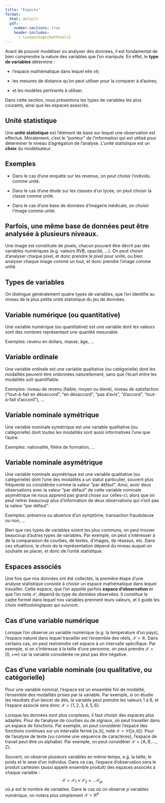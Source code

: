 ```yaml
--- 
title: "Espaces"
format: 
  html: default
  pdf:
    number-sections: true
    header-includes: 
      - \usepackage{mathtools}
--- 
```


Avant de pouvoir modéliser ou analyser des données, il est fondamental de bien comprendre la nature des variables que l'on manipule. En effet, le **type de variables** détermine :

* l'espace mathématique dans lequel elle vit;

* les mesures de distance qu'on peut utiliser pour la comparer à d'autres;

* et les modèles pertinents à utiliser. 

Dans cette section, nous présentons les types de variables les plus courants, ainsi que les espaces associés.


## Unité statistique 

Une **unité statistique** est l'élément de base sur lequel une observation est effectué. Moralement, c'est le "porteur" de l'information qui est utilisé pour déterminer le niveau d'agrégation de l'analyse. L'unité statistique est un **choix** du modélisateur.

::: {.callout-note icon=false}
## Exemples

* Dans le cas d'une enquête sur les revenus, on peut choisir l'individu comme unité.

* Dans le cas d'une étude sur les classes d'un lycée, on peut choisir la classe comme unité.

* Dans le cas d'une base de données d'imagerie médicale, on choisir l'image comme unité.

:::

::: {.callout-caution icon=false}
## Parfois, une même base de données peut être analysée à plusieurs niveaux.

Une image est constituée de pixels, chacun pouvant être décrit par des variables numériques (e.g. valeurs RVB, opacité, ...). On peut choisir d'analyser chaque pixel, et donc prendre le pixel pour unité, ou bien analyser chaque image comme un tout, et donc prendre l'image comme unité.

:::



## Types de variables

On distingue généralement quatre types de variables, que l'on identifie au niveau de la plus petite unité statistique du jeu de données.


::: {.callout-warning icon=false}
## Variable numérique (ou quantitative)

Une variable numérique (ou quantitative) est une variable dont les valeurs sont des nombres représentant une quantité mesurable. 

Exemples: revenu en dollars, masse, âge, ...

:::

::: {.callout-warning icon=false}
## Variable ordinale 

Une variable ordinale est une variable qualitative (ou catégorielle) dont les modalités peuvent être ordonnées naturellement, sans que l'écart entre les modalités soit quantifiable.

Exemples: niveau de revenu (faible, moyen ou élevé),  niveau de satisfaction ("tout-à-fait en désaccord", "en désaccord", "pas d'avis", "d'accord", "tout-à-fait d'accord"), ...

:::

::: {.callout-warning icon=false}
## Variable nominale symétrique 

Une variable nominale symétrique est une variable qualitative (ou catégorielle) dont toutes les modalités sont aussi informatives l'une que l'autre.

Exemples: nationalité, filière de formation, ... 

:::

::: {.callout-warning icon=false}
## Variable nominale asymétrique 

Une variable nominale asymétrique est une variable qualitative (ou catégorielle) dont l'une des modalités a un statut particulier, souvent plus fréquente ou considérée comme la valeur "par défaut". Ainsi, avoir deux observations avec la valeur "par défaut" de cette variable nominale asymétrique ne nous apprend pas grand chose sur celles-ci; alors que on peut retirer beaucoup plus d'information de deux observations qui n'ont pas la valeur "par défaut".

Exemples: présence ou absence d'un symptôme, transaction frauduleuse ou non, ... 

:::


Bien que ces types de variables soient les plus communs, on peut trouver beaucoup d'autres types de variables. Par exemple, on peut s'intéresser à de la comparaison de courbes, de textes, d'images, de réseaux, etc. Dans ces situations, le choix de la représentation dépend du niveau auquel on souhaite se placer, et donc de l'unité statistique.


## Espaces associés 

Une fois que nos données ont été collectés, la première étape d'une analyse statistique consiste à choisir un espace mathématique dans lequel travailler. Cette espace, que l'on appelle parfois **espace d'observation** et que l'on note $\mathcal{X}$, dépend du type de données observées. Il constitue le cadre formel dans lequel nos variables prennent leurs valeurs, et il guide les choix méthodologiques qui suivront.

::: {.callout-note icon=false}
## Cas d'une variable numérique 

Lorsque l'on observe un variable numérique (e.g. la température d'un pays), l'espace naturel dans lequel travailler est l'ensemble des réels, $\mathcal{X} = \mathbb{R}$. Dans certains cas, on peut restreindre cet espace à un intervalle spécifique. Par exemple, si on s'intéresse à la taille d'une personne, on peut prendre $\mathcal{X} = [0, +\infty)$ car la variable considérée ne peut pas être négative.

:::

::: {.callout-note icon=false}
## Cas d'une variable nominale (ou qualitative, ou catégorielle)

Pour une variable nominal, l'espace est un ensemble fini de modalité, l'ensemble des modalités prises par la variable. Par exemple, si on étudie les résultats d'un lancer de dés, la variable peut prendre les valeurs $1$ à $6$, et l'espace associé sera donc $\mathcal{X} = \{ 1, 2, 3, 4, 5, 6 \}$. 

:::

Lorsque les données sont plus conplexes, il faut choisir des espaces plus adaptés. Pour de l'analyse de courbes ou de signaux, on peut travailler dans un espace de fonctions. Par exemple, on peut considérer l'espace des fonctions continues sur un intervalle fermé $[a, b]$, noté $\mathcal{X} = \mathcal{C}([a, b])$. Pour de l'analyse de texte (vu comme une séquence de caractères), l'espace de travail peut être un alphabet. Par exemple, on peut considérer $\mathcal{X} = \{ \text{A}, \text{B}, \dots, \text{Z} \}$.


Souvent, on observe plusieurs variables en même temps, e.g. la taille, le poids et le sexe d'un individus. Dans ce cas, l'espace d'observation sera le produit cartésien (aussi appelé ensemble produit) des espaces associés à chaque variable :
$$\mathcal{X} = \mathcal{X}_1 \times \mathcal{X}_2 \times \dots \mathcal{X}_p,$$
où $p$ est le nombre de variables. Dans le cas où on observe $p$ variables numérique, on notera plus simplement $\mathcal{X} = \mathbb{R}^p$

